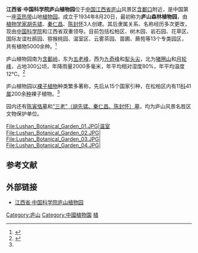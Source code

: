 {{coord|29|33||N|115|59||E|display=title|scale:100000}}
'''江西省·中国科学院庐山植物园'''位于[[中国|中国]][[江西省|江西省]][[庐山|庐山]]风景区[[含鄱口|含鄱口]]附近，是中国第一座[[亚热带|亚热带]]山地[[植物园|植物园]]。成立于1934年8月20日，最初称为'''庐山森林植物园'''，由[[植物学家|植物学家]][[胡先骕|胡先骕]]、[[秦仁昌|秦仁昌]]、[[陈封怀|陈封怀]]3人创建。其后隶属关系、名称经历多次更改，现由[[中国科学院|中国科学院]]和江西省双重领导。目前包括松柏区、树木园、岩石园、花草区、国际友谊杜鹃园、猕猴桃园、温室区、云雾茶园、苗圃、蕨苑等13个专类园区，共有植物5000余种。<ref>{{cite web|title=江西省·中国科学院庐山植物园简介|publisher=江西省中国科学院庐山植物园|url=http://www.lsbg.cn/abouts/|deadurl=yes|archiveurl=https://web.archive.org/web/20121222071300/http://www.lsbg.cn/abouts/|archivedate=2012-12-22|accessdate=2011-04-01}}</ref>

庐山植物园南为[[含鄱岭|含鄱岭]]，东为[[五老峰|五老峰]]，西为[[九奇峰|九奇峰]]和[[犁头尖|犁头尖]]，北为[[猪圈山|猪圈山]]和[[月轮峰|月轮峰]]，占地300公顷，年降雨量2000多毫米，年平均相对湿度80%，年平均温度12℃。<ref name="庐山旅游全书">{{Cite book |title=庐山旅游全书 |author=方国权, 苏茂, 方淳 |publisher=[[江西美术出版社|江西美术出版社]] |year=2004 |pages=81-84 |isbn=7-80690-400-X}}</ref>

庐山植物园以[[裸子植物|裸子植物]]种类繁多著称，先后从15个国家引种，在松柏区内有11[[科|科]]41[[属|属]]200余[[种|种]]裸子植物。<ref name="庐山旅游全书"/>

园内还有[[陈寅恪墓|陈寅恪墓]]和[[三老墓|“三老”（胡先骕、秦仁昌、陈封怀）墓]]，均为庐山风景名胜区文物保护单位。

<gallery>
File:Lushan_Botanical_Garden_01.JPG|温室
File:Lushan_Botanical_Garden_02.JPG|
File:Lushan_Botanical_Garden_03.JPG|
File:Lushan_Botanical_Garden_04.JPG|
</gallery>
==参考文献==
{{reflist}}

==外部链接==
*[http://www.lsbg.cn/ 江西省·中国科学院庐山植物园]{{Wayback|url=http://www.lsbg.cn/ |date=20111025062106 }}

{{DEFAULTSORT:L}}
[[Category:庐山|Category:庐山]]
[[Category:中國植物園|Category:中國植物園]]
[[Category:中国科学院|植]]